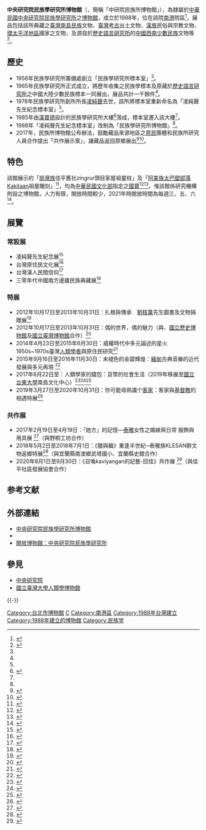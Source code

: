 {{Infobox Museum
 |name          =  中央研究院民族學研究所博物館<br>Biodiversity Research Museum, Academia Sinica
 |image         = 
 |imagesize     = 
 |caption       = 
 |map_type      = 
 |map_caption   = 
 |latitude      = 
 |longitude     = 
 |established   = {{Start date and age|1988|p=yes}} 
 |dissolved     = 
 |location      = {{ROC}}[[台灣|台灣]][[台北市|台北市]][[南港區|南港區]]研究院路二段128號{{Coord|25.03947003775388|121.6168991678248|display=title,inline}}
 |type          = [[博物館|博物館]]
 |visitors      = 
 |director      = 郭佩宜<ref name=mi>{{cite|url=https://www.ioe.sinica.edu.tw/Content/Messages/Msg_content.aspx?SiteID=530167135246736660&MenuID=530167146071561176&FID=530167135362746635|title=博物館委員會|website=中央研究院民族學研究所博物館|accessdate=2021-01-09|archive-date=2021-01-11|archive-url=https://web.archive.org/web/20210111204657/https://www.ioe.sinica.edu.tw/Content/Messages/Msg_content.aspx?SiteID=530167135246736660&MenuID=530167146071561176&FID=530167135362746635|dead-url=no}}</ref>
 |curator       = 
 |publictransit =[[臺北聯營公車|臺北聯營公車]]<br>212、276、645、306（往舊莊）、小5　中央研究院站<br>205、27、306（往凌雲五村）、620、藍 25、小1、小12　胡適公園站
 |website       = [https://www.ioe.sinica.edu.tw/index.aspx?SiteID=530164225631412251 中央研究院民族學研究所博物館]
}}
'''中央研究院民族學研究所博物館'''（{{lang-en|Museum of Institute of Ethnology, Academia Sinica}}，簡稱「中研院民族所博物館」），為隸屬於[[中華民國|中華民國]][[中央研究院民族學研究所|中央研究院民族學研究所]]之[[博物館|博物館]]，成立於1988年，位在該院[[南港區|南港]]院區<ref name=ioeabout>{{cite|url=https://www.ioe.sinica.edu.tw/Content/Messages/Msg_content.aspx?SiteID=530164225631412251&MenuID=530164225744434404&FID=|title=創建沿革|website=中央研究院民族學研究所博物館|accessdate=2021-01-10|archive-date=2021-01-12|archive-url=https://web.archive.org/web/20210112032430/https://www.ioe.sinica.edu.tw/Content/Messages/Msg_content.aspx?SiteID=530164225631412251&MenuID=530164225744434404&FID=|dead-url=no}}</ref>，展品包括該所典藏之[[臺灣南島民族|臺灣南島民族]]文物、[[台灣考古遺址列表|臺灣考古]]出土文物、[[漢族|漢族]]民俗與宗教文物、[[環太平洋地區|環太平洋地區]]國家之文物，及源自於[[中央研究院歷史語言研究所|歷史語言研究所]]的[[中國西南|中國西南]][[少數民族|少數民族]]文物等<ref name=ioedata>{{cite|url=https://www.ioe.sinica.edu.tw/Content/Messages/Msg_content.aspx?SiteID=530164225631412251&MenuID=530164231534426147&FID=|title=館藏查詢|website=中央研究院民族學研究所博物館|accessdate=2021-01-10|archive-date=2021-01-12|archive-url=https://web.archive.org/web/20210112002950/https://www.ioe.sinica.edu.tw/Content/Messages/Msg_content.aspx?SiteID=530164225631412251&MenuID=530164231534426147&FID=|dead-url=no}}</ref>。

==歷史==
*1956年民族學研究所籌備處創立「民族學研究所標本室」<ref name=ioeabout/>。
*1965年民族學研究所正式成立，將歷年收集之民族學標本及原藏於[[中央研究院歷史語言研究所|歷史語言研究所]]之中國大陸少數民族標本一同展出，展品共計一千餘件<ref name=ioeabout/>。
*1978年民族學研究所創所所長[[凌純聲|凌純聲]]去世，該所將標本室重新命名為「凌純聲先生紀念標本室」<ref name=ioeabout/>。
*1985年由[[漢寶德|漢寶德]]設計的民族學研究所大樓<ref name=udn190105>{{cite|url=https://theme.udn.com/theme/story/7490/3575896|author=何定照|title=說聞解字／中研院名建築巡禮|journal=[[聯合晚報|聯合晚報]]|date=2019-01-05|accessdate=2021-01-09|archive-date=2019-02-03|archive-url=https://web.archive.org/web/20190203084933/https://theme.udn.com/theme/story/7490/3575896|dead-url=no}}</ref>落成，標本室遷入該大樓<ref name=ioeabout/>。
*1988年「凌純聲先生紀念標本室」改制為「民族學研究所博物館」<ref name=ioeabout/>。
*2017年，民族所博物館公布辦法，鼓勵藏品來源地區之[[臺灣原住民|原民]]團體和民族所研究人員合作提出「共作展示案」，讓藏品返回原鄉展出<ref name=ioeco>{{cite|url=https://www.ioe.sinica.edu.tw/Content/Messages/Msg_content.aspx?SiteID=530164225631412251&MenuID=745621426343315515&FID=|title=原住民團體「共作展示案」申請說明|website=中央研究院民族學研究所博物館|accessdate=2021-01-10|archive-date=2021-01-12|archive-url=https://web.archive.org/web/20210112003930/https://www.ioe.sinica.edu.tw/Content/Messages/Msg_content.aspx?SiteID=530164225631412251&MenuID=745621426343315515&FID=|dead-url=no}}</ref><ref name=ltn200801>{{cite|url=https://news.ltn.com.tw/news/life/breakingnews/3246728|author=羅欣貞|title=中研院典藏60年排灣族文物 返回原鄉屏東佳平部落展出|journal=[[自由時報|自由時報]]|date=2020-08-01|accessdate=2021-01-09|archive-date=2020-10-19|archive-url=https://web.archive.org/web/20201019131914/https://news.ltn.com.tw/news/life/breakingnews/3246728|dead-url=no}}</ref>。

==特色==
該館展示的「[[排灣族|排灣族]]佳平舊社zingrur頭目家屋祖靈柱」及「[[阿美族|阿美族]][[太巴塱部落|太巴塱部落]]Kakitaan祖屋雕刻」<ref name=cna161028>{{cite|url=https://www.chinatimes.com/realtimenews/20161028005470-260407|author=呂欣憓|title=蔡總統參訪中研院 讚館藏品多元豐富|publisher=[[中央社|中央社]]|date=2016-10-28|accessdate=2021-01-11|archive-date=2016-10-29|archive-url=https://web.archive.org/web/20161029114149/http://www.chinatimes.com/realtimenews/20161028005470-260407|dead-url=no}}</ref>，均為[[中華民國文化部|中華民國文化部]]指定之[[中華民國國寶|國寶]]<ref name=nchdb2012a>{{cite|url=https://nchdb.boch.gov.tw/assets/overview/antiquity/20120209000002|title=排灣族佳平舊社Zingrur 頭目家屋祖靈柱（kasi tuskaviyangan a cukes na umaq nia zingrur a mazazangiljan nua se kaviyangan a paiwan）|website=文化部文化資產局|publisher=中華民國文化部|date=2012-12-09|accessdate=2021-01-10|archive-date=2018-03-15|archive-url=https://web.archive.org/web/20180315070711/https://nchdb.boch.gov.tw/assets/overview/antiquity/20120209000002|dead-url=no}}</ref><ref name=nchdb2012b>{{cite|url=https://nchdb.boch.gov.tw/assets/overview/antiquity/20120209000003|title=阿美族太巴塱部落Kakitaan祖屋雕刻柱(O ma'ot'otay a sariri no Loma' no Kakitaan i niyaro' no Tafalong)|website=文化部文化資產局|publisher=中華民國文化部|date=2012-12-09|accessdate=2021-01-10|archive-date=2018-03-15|archive-url=https://web.archive.org/web/20180315135559/https://nchdb.boch.gov.tw/assets/overview/antiquity/20120209000003|dead-url=no}}</ref>。惟該館係研究機構附設之博物館，人力有限，開放時間較少，2021年時開放時間為每週三、五、六<ref name=ioevisit>{{cite|url=https://www.ioe.sinica.edu.tw/Content/Messages/Msg_content.aspx?SiteID=530164225631412251&MenuID=530164231053037545&FID=|title=開閉館及預約動態|website=中央研究院民族學研究所博物館|accessdate=2021-01-10|archive-date=2021-01-12|archive-url=https://web.archive.org/web/20210112162540/https://www.ioe.sinica.edu.tw/Content/Messages/Msg_content.aspx?SiteID=530164225631412251&MenuID=530164231053037545&FID=|dead-url=no}}</ref>。

==展覽==
===常設展===
*凌純聲先生紀念展<ref name=ioelin>{{cite|url=https://www.ioe.sinica.edu.tw/Content/NewsReview/Msg_content.aspx?&SiteID=530164225631412251&MenuID=530210530623576651&SSize=10&Fid=0&View=1&MSID=2012112816304433649|title=從松花江到太平洋的人類學旅程-凌純聲先生紀念展|website=中央研究院民族學研究所博物館|date=2017-01-15|accessdate=2021-01-10|archive-date=2021-01-11|archive-url=https://web.archive.org/web/20210111202444/https://www.ioe.sinica.edu.tw/Content/NewsReview/Msg_content.aspx?&SiteID=530164225631412251&MenuID=530210530623576651&SSize=10&Fid=0&View=1&MSID=2012112816304433649|dead-url=no}}</ref>
*台灣原住民文化展<ref name=ioetw>{{cite|url=https://www.ioe.sinica.edu.tw/Content/NewsReview/Msg_content.aspx?&SiteID=530164225631412251&MenuID=530210530623576651&SSize=10&Fid=0&View=1&MSID=2012112816301266483|title=台灣原住民文化展|website=中央研究院民族學研究所博物館|date=2012-11-01|accessdate=2021-01-10|archive-date=2021-01-12|archive-url=https://web.archive.org/web/20210112040257/https://www.ioe.sinica.edu.tw/Content/NewsReview/Msg_content.aspx?&SiteID=530164225631412251&MenuID=530210530623576651&SSize=10&Fid=0&View=1&MSID=2012112816301266483|dead-url=no}}</ref>
*台灣漢人民間信仰<ref name=ioehan>{{cite|url=https://www.ioe.sinica.edu.tw/Content/NewsReview/Msg_content.aspx?&SiteID=530164225631412251&MenuID=530210530623576651&SSize=10&Fid=0&View=1&MSID=2012112816282822974|title=臺灣漢人民間信仰|website=中央研究院民族學研究所博物館|date=2012-04-17|accessdate=2021-01-10|archive-date=2021-01-12|archive-url=https://web.archive.org/web/20210112033230/https://www.ioe.sinica.edu.tw/Content/NewsReview/Msg_content.aspx?&SiteID=530164225631412251&MenuID=530210530623576651&SSize=10&Fid=0&View=1&MSID=2012112816282822974|dead-url=no}}</ref>
*三零年代中國南方邊疆民族典藏展<ref name=ioe1930>{{cite|url=https://www.ioe.sinica.edu.tw/Content/NewsReview/Msg_content.aspx?&SiteID=530164225631412251&MenuID=530210530623576651&SSize=10&Fid=0&View=1&MSID=2012112816275830546|title=三零年代中國南方邊疆民族典藏展|website=中央研究院民族學研究所博物館|date=2012-04-17|accessdate=2021-01-10|archive-date=2021-01-12|archive-url=https://web.archive.org/web/20210112103137/https://www.ioe.sinica.edu.tw/Content/NewsReview/Msg_content.aspx?&SiteID=530164225631412251&MenuID=530210530623576651&SSize=10&Fid=0&View=1&MSID=2012112816275830546|dead-url=no}}</ref>

===特展===
*2012年10月17日至2013年10月31日：扎根與傳承　[[劉枝萬|劉枝萬]]先生圖書及文物捐贈展<ref name=ioeliu>{{cite|url=https://www.ioe.sinica.edu.tw/Content/Messages/Msg_content.aspx?&SiteID=530164225631412251&MenuID=710146310641013102&SSize=10&Fid=0&MSID=2016051113595910799|title=扎根與傳承　劉枝萬先生圖書及文物捐贈展|website=中央研究院民族學研究所博物館|accessdate=2021-01-10|archive-date=2021-01-12|archive-url=https://web.archive.org/web/20210112000836/https://www.ioe.sinica.edu.tw/Content/Messages/Msg_content.aspx?&SiteID=530164225631412251&MenuID=710146310641013102&SSize=10&Fid=0&MSID=2016051113595910799|dead-url=no}}</ref>
*2012年10月17日至2013年10月31日：偶的世界，偶的魅力（與{{link-en|林柳新紀念偶戲博物館|Taiyuan Asian Puppet Theatre Museum}}、[[國立歷史博物館|國立歷史博物館]]及[[國立臺灣博物館|國立臺灣博物館]]合作）<ref name=ioedoll>{{cite|url=https://www.ioe.sinica.edu.tw/Content/Messages/Msg_content.aspx?&SiteID=530164225631412251&MenuID=710146310641013102&SSize=10&Fid=0&MSID=2016051110114045193|title=偶的世界，偶的魅力|website=中央研究院民族學研究所博物館|accessdate=2021-01-10|archive-date=2021-01-12|archive-url=https://web.archive.org/web/20210112004104/https://www.ioe.sinica.edu.tw/Content/Messages/Msg_content.aspx?&SiteID=530164225631412251&MenuID=710146310641013102&SSize=10&Fid=0&MSID=2016051110114045193|dead-url=no}}</ref>
*2014年4月23日至2015年6月30日：威權時代中多元論述的星火　1950s~1970s臺灣[[人類學|人類學者]]與原住民研究<ref name=ioe1950>{{cite|url=https://www.ioe.sinica.edu.tw/Content/Messages/Msg_content.aspx?&SiteID=530164225631412251&MenuID=710146310641013102&SSize=10&Fid=0&MSID=2016051110252632609|title=威權時代中多元論述的星火　1950s~1970s臺灣人類學者與原住民研究|website=中央研究院民族學研究所博物館|accessdate=2021-01-10|archive-date=2021-01-12|archive-url=https://web.archive.org/web/20210112161241/https://www.ioe.sinica.edu.tw/Content/Messages/Msg_content.aspx?&SiteID=530164225631412251&MenuID=710146310641013102&SSize=10&Fid=0&MSID=2016051110252632609|dead-url=no}}</ref>
*2015年9月16日至2016年11月30日：未褪色的金碧輝煌：[[緬甸|緬甸]]古典音樂的近代發展與多元再現 <ref name=ioemya>{{cite|url=https://www.ioe.sinica.edu.tw/Content/Messages/Msg_content.aspx?&SiteID=530164225631412251&MenuID=710146310641013102&SSize=10&Fid=0&MSID=2019061414082147287|title=未褪色的金碧輝煌：緬甸古典音樂的近代發展與多元再現|website=中央研究院民族學研究所博物館|accessdate=2021-01-10|archive-date=2021-01-12|archive-url=https://web.archive.org/web/20210112043731/https://www.ioe.sinica.edu.tw/Content/Messages/Msg_content.aspx?&SiteID=530164225631412251&MenuID=710146310641013102&SSize=10&Fid=0&MSID=2019061414082147287|dead-url=no}}</ref>
*2017年6月22日至：人類學家的錢包：貨幣的社會生活（2019年移展至[[國立台東大學|國立台東大學]]南島文化中心）<ref name=ioemoney>{{cite|url=https://www.ioe.sinica.edu.tw/Content/NewsLetter/Msg_content.aspx?&SiteID=530164225631412251&MenuID=530164225702621331&SSize=10&Fid=0&MSID=2017060919255195654|title=人類學家的錢包：貨幣的社會生活|website=中央研究院民族學研究所博物館|date=2020-05-18|accessdate=2021-01-10|archive-date=2021-01-11|archive-url=https://web.archive.org/web/20210111220241/https://www.ioe.sinica.edu.tw/Content/NewsLetter/Msg_content.aspx?&SiteID=530164225631412251&MenuID=530164225702621331&SSize=10&Fid=0&MSID=2017060919255195654|dead-url=no}}</ref><ref name=asn2017>{{cite|url=https://www.sinica.edu.tw/ch/news/4425|title=來中研院動手玩動動腦 ── 「人類學家的錢包：貨幣的社會生活」特展|website=中央研究院|date=2017-06-22|accessdate=2021-01-10|archive-date=2021-01-11|archive-url=https://web.archive.org/web/20210111222625/https://www.sinica.edu.tw/ch/news/4425|dead-url=no}}</ref><ref name=cam2018>{{cite|url=http://www.cam.org.tw/%E4%B8%AD%E5%A4%AE%E7%A0%94%E7%A9%B6%E9%99%A2%E6%B0%91%E6%97%8F%E5%AD%B8%E7%A0%94%E7%A9%B6%E6%89%80%E5%8D%9A%E7%89%A9%E9%A4%A8%EF%BC%9A%E3%80%90%E4%BA%BA%E9%A1%9E%E5%AD%B8%E5%AE%B6%E7%9A%84%E9%8C%A2%E5%8C%85%EF%BC%9A%E8%B2%A8%E5%B9%A3%E7%9A%84%E7%A4%BE%E6%9C%83%E7%94%9F%E6%B4%BB%E7%89%B9%E5%B1%95%E3%80%91%E5%BB%B6%E9%95%B7%E8%87%B320181031/|title=中央研究院民族學研究所博物館：【人類學家的錢包：貨幣的社會生活特展】延長至2018/10/31|website=[[中華民國博物館學會|中華民國博物館學會]]|date=2018-04-06|accessdate=2021-01-10|archive-date=2021-01-27|archive-url=https://web.archive.org/web/20210127065748/http://www.cam.org.tw/%E4%B8%AD%E5%A4%AE%E7%A0%94%E7%A9%B6%E9%99%A2%E6%B0%91%E6%97%8F%E5%AD%B8%E7%A0%94%E7%A9%B6%E6%89%80%E5%8D%9A%E7%89%A9%E9%A4%A8%EF%BC%9A%E3%80%90%E4%BA%BA%E9%A1%9E%E5%AD%B8%E5%AE%B6%E7%9A%84%E9%8C%A2%E5%8C%85%EF%BC%9A%E8%B2%A8%E5%B9%A3%E7%9A%84%E7%A4%BE%E6%9C%83%E7%94%9F%E6%B4%BB%E7%89%B9%E5%B1%95%E3%80%91%E5%BB%B6%E9%95%B7%E8%87%B320181031/|dead-url=no}}</ref>
*2019年3月27日至2020年10月31日：你可能毋熟識个[[客家|客家]]：客家與[[基督教|基督教]]的相遇特展<ref name=ioehakka>{{cite|url=http://www.cam.org.tw/20201031/|title=中央研究院民族學研究所博物館：即日起至2020/10/31【你可能毋熟識个客家：客家與基督教的相遇】與常設展|website=中華民國博物館學會|date=2020-06-16|accessdate=2021-01-10|archive-date=2021-01-12|archive-url=https://web.archive.org/web/20210112005607/http://www.cam.org.tw/20201031/|dead-url=no}}</ref>

===共作展===
*2017年2月19日至4月19日：「她方」的記憶—[[泰雅族|泰雅]]女性之婚嫁與日常 服飾與用具展 <ref name=ioe2017>{{cite|url=https://www.ioe.sinica.edu.tw/Content/Messages/Msg_content.aspx?&SiteID=530164225631412251&MenuID=745621434004413674&SSize=10&Fid=0&MSID=2017092015181372254|title=「她方」的記憶—泰雅女性之婚嫁與日常 服飾與用具展|website=中央研究院民族學研究所博物館|accessdate=2021-01-10|archive-date=2021-01-12|archive-url=https://web.archive.org/web/20210112005602/https://www.ioe.sinica.edu.tw/Content/Messages/Msg_content.aspx?&SiteID=530164225631412251&MenuID=745621434004413674&SSize=10&Fid=0&MSID=2017092015181372254|dead-url=no}}</ref>（與野桐工坊合作）
*2018年5月2日至2018年7月1日：《獵與織》重逢半世紀─泰雅族KLESAN群文物返鄉特展<ref name=ioe2018>{{cite|url=https://www.ioe.sinica.edu.tw/content/NewsLetter/Msg_content.aspx?SiteID=530164225631412251&MenuID=530164225702621331&MSID=2018042510251838976|title=《獵與織》重逢半世紀─泰雅族KLESAN群文物返鄉特展|website=中央研究院民族學研究所博物館|accessdate=2021-01-10|archive-date=2021-01-12|archive-url=https://web.archive.org/web/20210112190731/https://www.ioe.sinica.edu.tw/content/NewsLetter/Msg_content.aspx?SiteID=530164225631412251&MenuID=530164225702621331&MSID=2018042510251838976|dead-url=no}}</ref>（與宜蘭縣南澳鄉武塔國小、宜蘭縣史館合作）
*2020年8月1日至9月30日：《召喚kaviyangan的記藝-回佳》共作展 <ref name=ioe2020>{{cite|url=https://www.ioe.sinica.edu.tw/Content/NewsReview/Msg_content.aspx?&SiteID=530164225631412251&MenuID=745621427052234260&SSize=10&Fid=0&View=1&MSID=2020061011405804321|title=《召喚kaviyangan的記藝-回佳》共作展|website=中央研究院民族學研究所博物館|accessdate=2021-01-10|archive-date=2021-01-11|archive-url=https://web.archive.org/web/20210111223900/https://www.ioe.sinica.edu.tw/Content/NewsReview/Msg_content.aspx?&SiteID=530164225631412251&MenuID=745621427052234260&SSize=10&Fid=0&View=1&MSID=2020061011405804321|dead-url=no}}</ref>（與佳平社區發展協會合作）

== 参考文献 ==
{{Reflist}}

== 外部連結 ==
*[https://www.ioe.sinica.edu.tw/index.aspx?SiteID=530164225631412251 中央研究院民族學研究所博物館] {{Wayback|url=https://www.ioe.sinica.edu.tw/index.aspx?SiteID=530164225631412251 |date=20210112003118 }}
* {{facebook|Museum.IOE|中央研究院民族學研究所博物館}}
*[https://openmuseum.tw/muse/curation/ddc9f397659755c921cec585a0777d0c 開放博物館：中央研究院民族學研究所] {{Wayback|url=https://openmuseum.tw/muse/curation/ddc9f397659755c921cec585a0777d0c |date=20201128080107 }}

== 參見 ==
* [[中央研究院|中央研究院]]
* [[國立臺灣大學人類學博物館|國立臺灣大學人類學博物館]]

{{-}}
{{中央研究院}}
{{台灣博物館}}

[[Category:台北市博物館|Category:台北市博物館]]
[[Category:中央研究院|C]]
[[Category:南港區|Category:南港區]]
[[Category:1988年台灣建立|Category:1988年台灣建立]]
[[Category:1988年建立的博物館|Category:1988年建立的博物館]]
[[Category:民族学|Category:民族学]]